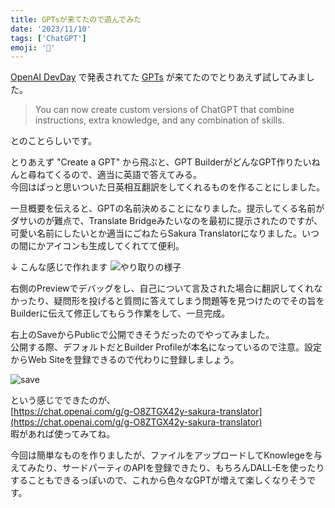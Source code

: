 ```yaml
---
title: GPTsが来てたので遊んでみた
date: '2023/11/10'
tags: ['ChatGPT']
emoji: '🤖'
---
```


[OpenAI DevDay](https://www.youtube.com/live/U9mJuUkhUzk?si=wAh8R8bAO8eDI-e5) で発表されてた [GPTs](https://openai.com/blog/introducing-gpts) が来てたのでとりあえず試してみました。
> You can now create custom versions of ChatGPT that combine instructions, extra knowledge, and any combination of skills.

とのことらしいです。

とりあえず "Create a GPT" から飛ぶと、GPT BuilderがどんなGPT作りたいねんと尋ねてくるので、適当に英語で答えてみる。  
今回はぱっと思いついた日英相互翻訳をしてくれるものを作ることにしました。

一旦概要を伝えると、GPTの名前決めることになりました。提示してくる名前がダサいのが難点で、Translate Bridgeみたいなのを最初に提示されたのですが、可愛い名前にしたいとか適当にごねたらSakura Translatorになりました。いつの間にかアイコンも生成してくれてて便利。

↓ こんな感じで作れます
![やり取りの様子](./image/F-iNrP3bwAAjX01.jpg)  

右側のPreviewでデバッグをし、自己について言及された場合に翻訳してくれなかったり、疑問形を投げると質問に答えてしまう問題等を見つけたのでその旨をBuilderに伝えて修正してもらう作業をして、一旦完成。

右上のSaveからPublicで公開できそうだったのでやってみました。  
公開する際、デフォルトだとBuilder Profileが本名になっているので注意。設定からWeb Siteを登録できるので代わりに登録しましょう。

![save](./image/1110pub.png)

という感じでできたのが、  
[https://chat.openai.com/g/g-O8ZTGX42y-sakura-translator](https://chat.openai.com/g/g-O8ZTGX42y-sakura-translator)  
暇があれば使ってみてね。

今回は簡単なものを作りましたが、ファイルをアップロードしてKnowlegeを与えてみたり、サードパーティのAPIを登録できたり、もちろんDALL-Eを使ったりすることもできるっぽいので、これから色々なGPTが増えて楽しくなりそうです。
